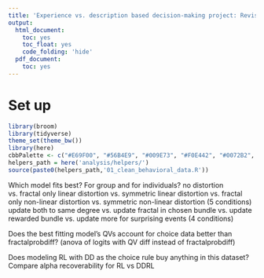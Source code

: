 ```yaml
---
title: 'Experience vs. description based decision-making project: Revisiting RL models'
output:
  html_document:
    toc: yes
    toc_float: yes
    code_folding: 'hide'
  pdf_document:
    toc: yes
---
```


# Set up

```r
library(broom)
library(tidyverse)
theme_set(theme_bw())
library(here)
cbbPalette <- c("#E69F00", "#56B4E9", "#009E73", "#F0E442", "#0072B2", "#D55E00", "#CC79A7")
helpers_path = here('analysis/helpers/')
source(paste0(helpers_path,'01_clean_behavioral_data.R'))
```


Which model fits best? For group and for individuals?
no distortion vs. fractal only linear distortion vs. symmetric linear distortion vs. fractal only non-linear distortion vs. symmetric non-linear distortion (5 conditions)
update both to same degree vs. update fractal in chosen bundle vs. update rewarded bundle vs. update more for surprising events (4 conditions)

Does the best fitting model's QVs account for choice data better than fractalprobdiff?
(anova of logits with QV diff instead of fractalprobdiff)

Does modeling RL with DD as the choice rule buy anything in this dataset? Compare alpha recoverability for RL vs DDRL

